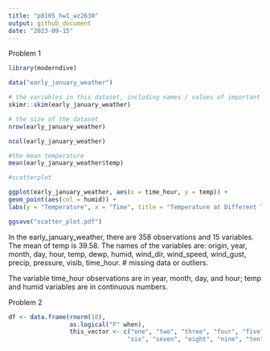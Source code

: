```yaml
---
title: "p8105_hw1_wz2630"
output: github_document
date: "2023-09-15"
---
```


Problem 1
```r
library(moderndive)

data("early_january_weather")

# the variables in this dataset, including names / values of important variables
skimr::skim(early_january_weather)

# the size of the dataset
nrow(early_january_weather)

ncol(early_january_weather)

#the mean temperature
mean(early_january_weather$temp)

#scatterplot

ggplot(early_january_weather, aes(x = time_hour, y = temp)) + 
geom_point(aes(col = humid)) + 
labs(y = "Temperature", x = "Time", title = "Temperature at Different Times in Early January")

ggsave("scatter_plot.pdf")
```
In the early_january_weather, there are 358 observations and 15 variables. The mean of temp is 39.58.
The names of the variables are: origin, year, month, day, hour, temp, dewp, humid, wind_dir, wind_speed, wind_gust, precip, pressure, visib, time_hour. # missing data or outliers.

The variable time_hour observations are in year, month, day, and hour; temp and humid variables are in continuous numbers.


Problem 2
```r
df <- data.frame(rnorm(10),
                 as.logical("F" when),
                 this_vector <- c("one", "two", "three", "four", "five", 
                                 "six", "seven", "eight", "nine", "ten"))


```

